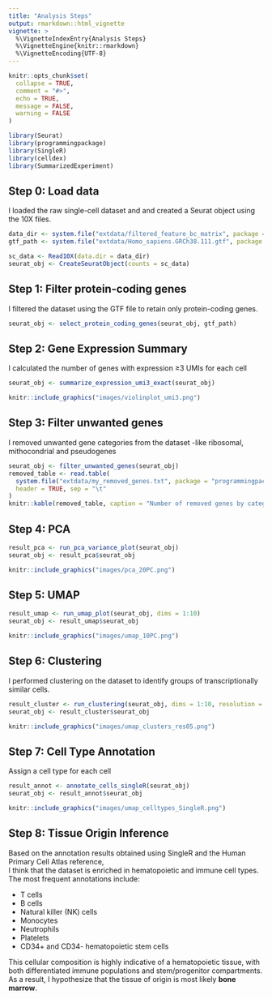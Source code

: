 ```yaml
---
title: "Analysis Steps"
output: rmarkdown::html_vignette
vignette: >
  %\VignetteIndexEntry{Analysis Steps}
  %\VignetteEngine{knitr::rmarkdown}
  %\VignetteEncoding{UTF-8}
---
```


```r
knitr::opts_chunk$set(
  collapse = TRUE,
  comment = "#>",
  echo = TRUE,
  message = FALSE,
  warning = FALSE
)

library(Seurat)
library(programmingpackage)
library(SingleR)
library(celldex)
library(SummarizedExperiment)
```

## Step 0: Load data

I loaded the raw single-cell dataset and and created a Seurat object using the 10X files.

```r
data_dir <- system.file("extdata/filtered_feature_bc_matrix", package = "programmingpackage")
gtf_path <- system.file("extdata/Homo_sapiens.GRCh38.111.gtf", package = "programmingpackage")

sc_data <- Read10X(data.dir = data_dir)
seurat_obj <- CreateSeuratObject(counts = sc_data)
```
## Step 1: Filter protein-coding genes

I filtered the dataset using the GTF file to retain only protein-coding genes.

```r
seurat_obj <- select_protein_coding_genes(seurat_obj, gtf_path)
```

## Step 2: Gene Expression Summary

I calculated the number of genes with expression ≥3 UMIs for each cell

```r
seurat_obj <- summarize_expression_umi3_exact(seurat_obj)
```

```r
knitr::include_graphics("images/violinplot_umi3.png")
```

## Step 3: Filter unwanted genes

I removed unwanted gene categories from the dataset -like ribosomal, mithocondrial and pseudogenes

```r
seurat_obj <- filter_unwanted_genes(seurat_obj)
removed_table <- read.table(
  system.file("extdata/my_removed_genes.txt", package = "programmingpackage"),
  header = TRUE, sep = "\t"
)
knitr::kable(removed_table, caption = "Number of removed genes by category")
```

## Step 4: PCA

```r
result_pca <- run_pca_variance_plot(seurat_obj)
seurat_obj <- result_pca$seurat_obj
```

```r
knitr::include_graphics("images/pca_20PC.png")
```

## Step 5: UMAP

```r
result_umap <- run_umap_plot(seurat_obj, dims = 1:10)
seurat_obj <- result_umap$seurat_obj
```

```r
knitr::include_graphics("images/umap_10PC.png")
```

## Step 6: Clustering

I performed clustering on the dataset to identify groups of transcriptionally similar cells.

```r
result_cluster <- run_clustering(seurat_obj, dims = 1:10, resolution = 0.5)
seurat_obj <- result_cluster$seurat_obj
```

```r
knitr::include_graphics("images/umap_clusters_res05.png")
```

## Step 7: Cell Type Annotation

Assign a cell type for each cell

```r
result_annot <- annotate_cells_singleR(seurat_obj)
seurat_obj <- result_annot$seurat_obj
```

```r
knitr::include_graphics("images/umap_celltypes_SingleR.png")
```

## Step 8: Tissue Origin Inference

Based on the annotation results obtained using SingleR and the Human Primary Cell Atlas reference,  
I think that the dataset is enriched in hematopoietic and immune cell types.  
The most frequent annotations include:

- T cells
- B cells
- Natural killer (NK) cells
- Monocytes
- Neutrophils
- Platelets
- CD34+ and CD34- hematopoietic stem cells

This cellular composition is highly indicative of a hematopoietic tissue, with both differentiated immune populations and stem/progenitor compartments.  
As a result, I hypothesize that the tissue of origin is most likely **bone marrow**.
